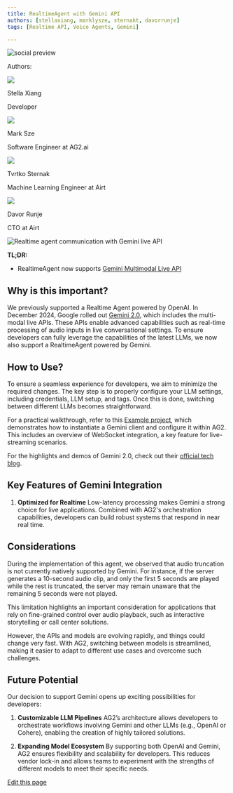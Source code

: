 ```yaml
---
title: RealtimeAgent with Gemini API
authors: [stellaxiang, marklysze, sternakt, davorrunje]
tags: [Realtime API, Voice Agents, Gemini]

---
```


<div>
<img noZoom className="social-share-img"
  src="https://media.githubusercontent.com/media/ag2ai/ag2/refs/heads/main/website/static/img/cover.png"
  alt="social preview"
  style={{ position: 'absolute', left: '-9999px' }}
/>
</div>

<div class="blog-authors">
  <p class="authors">Authors:</p>
  <CardGroup cols={2}>
    <Card href="https://www.linkedin.com/in/xingyu-xiang/">
        <div class="col card">
          <div class="img-placeholder">
            <img noZoom src="https://github.com/stellaxiang.png" />
          </div>
          <div>
            <p class="name">Stella Xiang</p>
            <p>Developer</p>
          </div>
        </div>
    </Card>
    <Card href="https://github.com/marklysze">
        <div class="col card">
          <div class="img-placeholder">
            <img noZoom src="https://github.com/marklysze.png" />
          </div>
          <div>
            <p class="name">Mark Sze</p>
            <p>Software Engineer at AG2.ai</p>
          </div>
        </div>
    </Card>
    <Card href="https://github.com/sternakt">
        <div class="col card">
          <div class="img-placeholder">
            <img noZoom src="https://github.com/sternakt.png" />
          </div>
          <div>
            <p class="name">Tvrtko Sternak</p>
            <p>Machine Learning Engineer at Airt</p>
          </div>
        </div>
    </Card>
    <Card href="https://github.com/davorrunje">
        <div class="col card">
          <div class="img-placeholder">
            <img noZoom src="https://github.com/davorrunje.png" />
          </div>
          <div>
            <p class="name">Davor Runje</p>
            <p>CTO at Airt</p>
          </div>
        </div>
    </Card>
  </CardGroup>
</div>

![Realtime agent communication with Gemini live API](img/RealtimeAgent_gemini.png)

**TL;DR:**

- RealtimeAgent now supports [Gemini Multimodal Live API](https://ai.google.dev/api/multimodal-live)

## Why is this important?

We previously supported a Realtime Agent powered by OpenAI. In December 2024, Google rolled out [Gemini 2.0](https://blog.google/technology/google-deepmind/google-gemini-ai-update-december-2024/), which includes the multi-modal live APIs. These APIs enable advanced capabilities such as real-time processing of audio inputs in live conversational settings. To ensure developers can fully leverage the capabilities of the latest LLMs, we now also support a RealtimeAgent powered by Gemini.

## How to Use?

To ensure a seamless experience for developers, we aim to minimize the required changes. The key step is to properly configure your LLM settings, including credentials, LLM setup, and tags. Once this is done, switching between different LLMs becomes straightforward.

For a practical walkthrough, refer to this [Example project](https://github.com/ag2ai/realtime-agent-over-websockets), which demonstrates how to instantiate a Gemini client and configure it within AG2. This includes an overview of WebSocket integration, a key feature for live-streaming scenarios.

For the highlights and demos of Gemini 2.0, check out their [official tech blog](https://developers.googleblog.com/en/the-next-chapter-of-the-gemini-era-for-developers/).

## Key Features of Gemini Integration

1. **Optimized for Realtime**
   Low-latency processing makes Gemini a strong choice for live applications. Combined with AG2's orchestration capabilities, developers can build robust systems that respond in near real time.

## Considerations

During the implementation of this agent, we observed that audio truncation is not currently natively supported by Gemini. For instance, if the server generates a 10-second audio clip, and only the first 5 seconds are played while the rest is truncated, the server may remain unaware that the remaining 5 seconds were not played.

This limitation highlights an important consideration for applications that rely on fine-grained control over audio playback, such as interactive storytelling or call center solutions.

However, the APIs and models are evolving rapidly, and things could change very fast. With AG2, switching between models is streamlined, making it easier to adapt to different use cases and overcome such challenges.

## Future Potential

Our decision to support Gemini opens up exciting possibilities for developers:

1. **Customizable LLM Pipelines**
   AG2’s architecture allows developers to orchestrate workflows involving Gemini and other LLMs (e.g., OpenAI or Cohere), enabling the creation of highly tailored solutions.

3. **Expanding Model Ecosystem**
   By supporting both OpenAI and Gemini, AG2 ensures flexibility and scalability for developers. This reduces vendor lock-in and allows teams to experiment with the strengths of different models to meet their specific needs.
<div className="edit-url-container">
    <a className="edit-url" href="https://github.com/ag2ai/ag2/edit/main/website/docs/_blogs/2025-01-29-RealtimeAgent-with-gemini/index.mdx" target='_blank'><Icon icon="pen" iconType="solid" size="13px"/> Edit this page</a>
</div>

